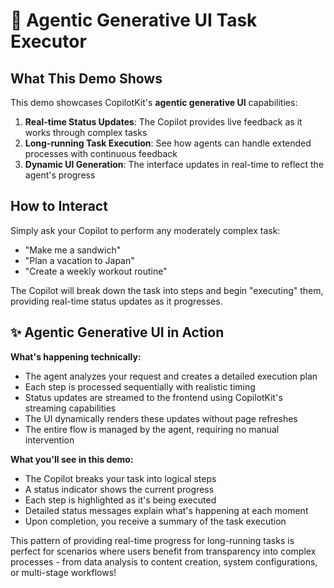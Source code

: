 # 🚀 Agentic Generative UI Task Executor

## What This Demo Shows

This demo showcases CopilotKit's **agentic generative UI** capabilities:

1. **Real-time Status Updates**: The Copilot provides live feedback as it works
   through complex tasks
2. **Long-running Task Execution**: See how agents can handle extended processes
   with continuous feedback
3. **Dynamic UI Generation**: The interface updates in real-time to reflect the
   agent's progress

## How to Interact

Simply ask your Copilot to perform any moderately complex task:

- "Make me a sandwich"
- "Plan a vacation to Japan"
- "Create a weekly workout routine"

The Copilot will break down the task into steps and begin "executing" them,
providing real-time status updates as it progresses.

## ✨ Agentic Generative UI in Action

**What's happening technically:**

- The agent analyzes your request and creates a detailed execution plan
- Each step is processed sequentially with realistic timing
- Status updates are streamed to the frontend using CopilotKit's streaming
  capabilities
- The UI dynamically renders these updates without page refreshes
- The entire flow is managed by the agent, requiring no manual intervention

**What you'll see in this demo:**

- The Copilot breaks your task into logical steps
- A status indicator shows the current progress
- Each step is highlighted as it's being executed
- Detailed status messages explain what's happening at each moment
- Upon completion, you receive a summary of the task execution

This pattern of providing real-time progress for long-running tasks is perfect
for scenarios where users benefit from transparency into complex processes -
from data analysis to content creation, system configurations, or multi-stage
workflows!
